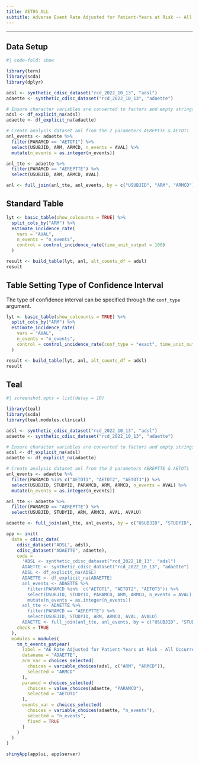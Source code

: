 ```yaml
---
title: AET05_ALL
subtitle: Adverse Event Rate Adjusted for Patient-Years at Risk -- All Occurrences
---
```


------------------------------------------------------------------------

::: panel-tabset
## Data Setup

```r
#| code-fold: show

library(tern)
library(scda)
library(dplyr)

adsl <- synthetic_cdisc_dataset("rcd_2022_10_13", "adsl")
adaette <- synthetic_cdisc_dataset("rcd_2022_10_13", "adaette")

# Ensure character variables are converted to factors and empty strings and NAs are explicit missing levels.
adsl <- df_explicit_na(adsl)
adaette <- df_explicit_na(adaette)

# Create analysis dataset anl from the 2 parameters AEREPTTE & AETOT1
anl_events <- adaette %>%
  filter(PARAMCD == "AETOT1") %>%
  select(USUBJID, ARM, ARMCD, n_events = AVAL) %>%
  mutate(n_events = as.integer(n_events))

anl_tte <- adaette %>%
  filter(PARAMCD == "AEREPTTE") %>%
  select(USUBJID, ARM, ARMCD, AVAL)

anl <- full_join(anl_tte, anl_events, by = c("USUBJID", "ARM", "ARMCD"))
```

## Standard Table

```r
lyt <- basic_table(show_colcounts = TRUE) %>%
  split_cols_by("ARM") %>%
  estimate_incidence_rate(
    vars = "AVAL",
    n_events = "n_events",
    control = control_incidence_rate(time_unit_output = 100)
  )

result <- build_table(lyt, anl, alt_counts_df = adsl)
result
```

## Table Setting Type of Confidence Interval

The type of confidence interval can be specified through the `conf_type` argument.

```r
lyt <- basic_table(show_colcounts = TRUE) %>%
  split_cols_by("ARM") %>%
  estimate_incidence_rate(
    vars = "AVAL",
    n_events = "n_events",
    control = control_incidence_rate(conf_type = "exact", time_unit_output = 100)
  )

result <- build_table(lyt, anl, alt_counts_df = adsl)
result
```

## Teal

```r
#| screenshot.opts = list(delay = 10)

library(teal)
library(scda)
library(teal.modules.clinical)

adsl <- synthetic_cdisc_dataset("rcd_2022_10_13", "adsl")
adaette <- synthetic_cdisc_dataset("rcd_2022_10_13", "adaette")

# Ensure character variables are converted to factors and empty strings and NAs are explicit missing levels.
adsl <- df_explicit_na(adsl)
adaette <- df_explicit_na(adaette)

# Create analysis dataset anl from the 2 parameters AEREPTTE & AETOT1
anl_events <- adaette %>%
  filter(PARAMCD %in% c("AETOT1", "AETOT2", "AETOT3")) %>%
  select(USUBJID, STUDYID, PARAMCD, ARM, ARMCD, n_events = AVAL) %>%
  mutate(n_events = as.integer(n_events))

anl_tte <- adaette %>%
  filter(PARAMCD == "AEREPTTE") %>%
  select(USUBJID, STUDYID, ARM, ARMCD, AVAL, AVALU)

adaette <- full_join(anl_tte, anl_events, by = c("USUBJID", "STUDYID", "ARM", "ARMCD"))

app <- init(
  data = cdisc_data(
    cdisc_dataset("ADSL", adsl),
    cdisc_dataset("ADAETTE", adaette),
    code =
      'ADSL <- synthetic_cdisc_dataset("rcd_2022_10_13", "adsl")
      ADAETTE <- synthetic_cdisc_dataset("rcd_2022_10_13", "adaette")
      ADSL <- df_explicit_na(ADSL)
      ADAETTE <- df_explicit_na(ADAETTE)
      anl_events <- ADAETTE %>%
        filter(PARAMCD %in%  c("AETOT1", "AETOT2", "AETOT3")) %>%
        select(USUBJID, STUDYID, PARAMCD, ARM, ARMCD, n_events = AVAL) %>%
        mutate(n_events = as.integer(n_events))
      anl_tte <- ADAETTE %>%
        filter(PARAMCD == "AEREPTTE") %>%
        select(USUBJID, STUDYID, ARM, ARMCD, AVAL, AVALU)
      ADAETTE <- full_join(anl_tte, anl_events, by = c("USUBJID", "STUDYID", "ARM", "ARMCD"))',
    check = TRUE
  ),
  modules = modules(
    tm_t_events_patyear(
      label = "AE Rate Adjusted for Patient-Years at Risk - All Occurrences Table",
      dataname = "ADAETTE",
      arm_var = choices_selected(
        choices = variable_choices(adsl, c("ARM", "ARMCD")),
        selected = "ARMCD"
      ),
      paramcd = choices_selected(
        choices = value_choices(adaette, "PARAMCD"),
        selected = "AETOT1"
      ),
      events_var = choices_selected(
        choices = variable_choices(adaette, "n_events"),
        selected = "n_events",
        fixed = TRUE
      )
    )
  )
)

shinyApp(app$ui, app$server)
```
:::
